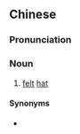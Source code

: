 ==Chinese==
{{zh-forms|s=毡帽}}

===Pronunciation===
{{zh-pron
|m=zhānmào
|cat=n
}}

===Noun===
{{zh-noun}}

# [[felt]] [[hat]]

====Synonyms====
* {{zh-l|氈笠}}
